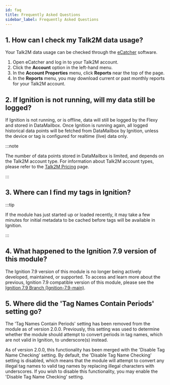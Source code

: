 ```yaml
---
id: faq
title: Frequently Asked Questions
sidebar_label: Frequently Asked Questions
---
```



## 1. How can I check my Talk2M data usage?

Your Talk2M data usage can be checked through the [eCatcher](https://ewon.biz/cloud-services/talk2m/ecatcher) software.

1. Open eCatcher and log in to your Talk2M account.
2. Click the **Account** option in the left-hand menu.
3. In the **Account Properties** menu, click **Reports** near the top of the page.
4. In the **Reports** menu, you may download current or past monthly reports for your Talk2M account.

## 2. If Ignition is not running, will my data still be logged?

If Ignition is not running, or is offline, data will still be logged by the Flexy and stored in DataMailbox. Once
Ignition is running again, all logged historical data points will be fetched from DataMailbox by Ignition, unless the
device or tag is configured for realtime (live) data only.

:::note

The number of data points stored in DataMailbox is limited, and depends on the Talk2M account type. For information
about Talk2M account types, please refer to the [Talk2M Pricing](https://ewon.biz/cloud-services/talk2m/plan-pricing)
page.

:::

## 3. Where can I find my tags in Ignition?

<AccessingTagsPartial/>

:::tip

If the module has just started up or loaded recently, it may take a few minutes for initial metadata to be cached before
tags will be available in Ignition.

:::

## 4. What happened to the Ignition 7.9 version of this module?

The Ignition 7.9 version of this module is no longer being actively developed, maintained, or supported.
To access and learn more about the previous, Ignition 7.9 compatible version of this module, please see the
[Ignition 7.9 Branch (Ignition-7.9-main)](https://github.com/hms-networks/IgnitionEwonConnector/tree/Ignition-7.9-main).

## 5. Where did the 'Tag Names Contain Periods' setting go?

The 'Tag Names Contain Periods' setting has been removed from the module as of version 2.0.0.
Previously, this setting was used to determine whether the module should attempt to convert periods in tag names, which
are not valid in Ignition, to underscore(s) instead.

As of version 2.0.0, this functionality has been merged with the 'Disable Tag Name Checking' setting.
By default, the 'Disable Tag Name Checking' setting is disabled, which means that the module will attempt to convert
any illegal tag names to valid tag names by replacing illegal characters with underscores.
If you wish to disable this functionality, you may enable the 'Disable Tag Name Checking' setting.